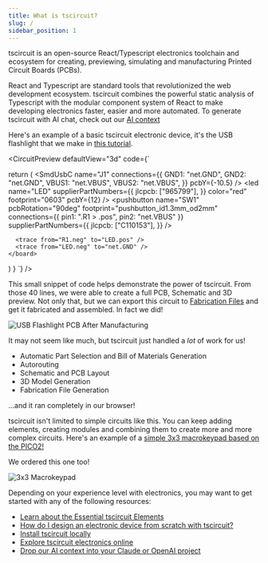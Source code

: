 ```yaml
---
title: What is tscircuit?
slug: /
sidebar_position: 1
---
```



tscircuit is an open-source React/Typescript electronics toolchain and ecosystem
for creating, previewing, simulating and manufacturing Printed Circuit Boards
(PCBs).

React and Typescript are standard tools that revolutionized the web development
ecosystem. tscircuit combines the powerful static analysis of Typescript with
the modular component system of React to make developing electronics faster,
easier and more automated. To generate tscircuit with AI chat, check out our
[AI context](../advanced/ai-context.mdx)

<YouTubeEmbed youtubeId="HAd5_ZJgg50" />

Here's an example of a basic tscircuit electronic device, it's the USB
flashlight that we make in [this tutorial](../tutorials/building-a-simple-usb-flashlight.mdx).


<CircuitPreview defaultView="3d" code={`

  return (
    <board width="12mm" height="30mm">
      <SmdUsbC
        name="J1"
        connections={{
          GND1: "net.GND",
          GND2: "net.GND",
          VBUS1: "net.VBUS",
          VBUS2: "net.VBUS",
        }}
        pcbY={-10.5}
      />
      <led
        name="LED"
        supplierPartNumbers={{
          jlcpcb: ["965799"],
        }}
        color="red"
        footprint="0603"
        pcbY={12}
      />
      <pushbutton
        name="SW1"
        pcbRotation="90deg"
        footprint="pushbutton_id1.3mm_od2mm"
        connections={{ pin1: ".R1 > .pos", pin2: "net.VBUS" }}
        supplierPartNumbers={{
          jlcpcb: ["C110153"],
        }}
      />
      <resistor name="R1" footprint="0603" resistance="1k" pcbY={7} />

      <trace from="R1.neg" to="LED.pos" />
      <trace from="LED.neg" to="net.GND" />
    </board>
  )
}
`} />

This small snippet of code helps demonstrate the power of tscircuit. From those
40 lines, we were able to create a full PCB, Schematic and 3D preview. Not only
that, but we can export this circuit to [Fabrication Files](../guides/understanding-fabrication-files)
and get it fabricated and assembled. In fact we did!


<div style={{ display: "flex", justifyContent: "center", marginBottom: 18 }}>
<img style={{maxWidth: 400}} src={usbcflashlight} alt="USB Flashlight PCB After Manufacturing" />
</div>

It may not seem like much, but tscircuit just handled a _lot_ of work for us!

- Automatic Part Selection and Bill of Materials Generation
- Autorouting
- Schematic and PCB Layout
- 3D Model Generation
- Fabrication File Generation

...and it ran completely in our browser!

tscircuit isn't limited to simple circuits like this. You can keep adding
elements, creating modules and combining them to create more and more complex
circuits. Here's an example of a [simple 3x3 macrokeypad based on the PICO2!](https://tscircuit.com/seveibar/nine-key-keyboard)

We ordered this one too!


<div style={{ display: "flex", justifyContent: "center", marginBottom: 24 }}>
<img style={{maxHeight: 400}} src={macrokeypad} alt="3x3 Macrokeypad" />
</div>

Depending on your experience level with electronics, you may want to get started
with any of the following resources:

- [Learn about the Essential tscircuit Elements](../guides/tscircuit-essentials/essential-elements)
- [How do I design an electronic device from scratch with tscircuit?](../building-electronics/designing-electronics-from-scratch)
- [Install tscircuit locally](./installation.md)
- [Explore tscircuit electronics online](https://tscircuit.com)
- [Drop our AI context into your Claude or OpenAI project](../advanced/ai-context.mdx)
